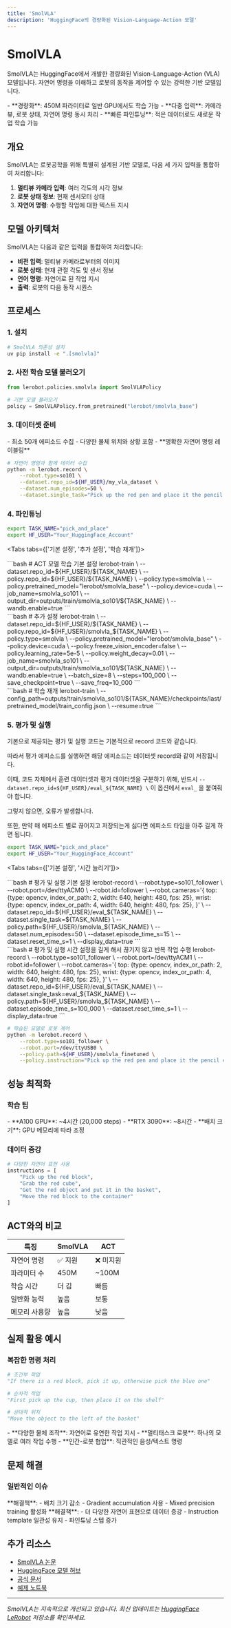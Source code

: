 ```yaml
---
title: 'SmolVLA'
description: 'HuggingFace의 경량화된 Vision-Language-Action 모델'
---
```



# SmolVLA

SmolVLA는 HuggingFace에서 개발한 경량화된 Vision-Language-Action (VLA) 모델입니다. 자연어 명령을 이해하고 로봇의 동작을 제어할 수 있는 강력한 기반 모델입니다.

<Callout type="tip" title="SmolVLA의 특징">
  - **경량화**: 450M 파라미터로 일반 GPU에서도 학습 가능
  - **다중 입력**: 카메라 뷰, 로봇 상태, 자연어 명령 동시 처리
  - **빠른 파인튜닝**: 적은 데이터로도 새로운 작업 학습 가능
</Callout>

## 개요

SmolVLA는 로봇공학을 위해 특별히 설계된 기반 모델로, 다음 세 가지 입력을 통합하여 처리합니다:

1. **멀티뷰 카메라 입력**: 여러 각도의 시각 정보
2. **로봇 상태 정보**: 현재 센서모터 상태
3. **자연어 명령**: 수행할 작업에 대한 텍스트 지시

## 모델 아키텍처

SmolVLA는 다음과 같은 입력을 통합하여 처리합니다:
- **비전 입력**: 멀티뷰 카메라로부터의 이미지
- **로봇 상태**: 현재 관절 각도 및 센서 정보
- **언어 명령**: 자연어로 된 작업 지시
- **출력**: 로봇의 다음 동작 시퀀스

## 프로세스

### 1. 설치

```bash
# SmolVLA 의존성 설치
uv pip install -e ".[smolvla]"
```

### 2. 사전 학습 모델 불러오기

```python
from lerobot.policies.smolvla import SmolVLAPolicy

# 기본 모델 불러오기
policy = SmolVLAPolicy.from_pretrained("lerobot/smolvla_base")
```

### 3. 데이터셋 준비

<Callout type="info" title="데이터 수집 권장사항">
  - 최소 50개 에피소드 수집
  - 다양한 물체 위치와 상황 포함
  - **명확한 자연어 명령 레이블링**
</Callout>

```bash
# 자연어 명령과 함께 데이터 수집
python -m lerobot.record \
    --robot.type=so101 \
    --dataset.repo_id=${HF_USER}/my_vla_dataset \
    --dataset.num_episodes=50 \
    --dataset.single_task="Pick up the red pen and place it the pencil case"
```

### 4. 파인튜닝

```bash
export TASK_NAME="pick_and_place"
export HF_USER="Your_HuggingFace_Account"
```

<Tabs tabs={['기본 설정', '추가 설정', '학습 재개']}>
  <div class="tab-panel">
    ```bash
    # ACT 모델 학습 기본 설정
    lerobot-train \
      --dataset.repo_id=${HF_USER}/${TASK_NAME} \
      --policy.repo_id=${HF_USER}/${TASK_NAME} \
      --policy.type=smolvla \
      --policy.pretrained_model="lerobot/smolvla_base" \
      --policy.device=cuda \
      --job_name=smolvla_so101 \
      --output_dir=outputs/train/smolvla_so101/${TASK_NAME} \
      --wandb.enable=true
    ```
  </div>
  <div class="tab-panel">
    ```bash
    # 추가 설정
    lerobot-train \
      --dataset.repo_id=${HF_USER}/${TASK_NAME} \
      --policy.repo_id=${HF_USER}/smolvla_${TASK_NAME} \
      --policy.type=smolvla \
      --policy.pretrained_model="lerobot/smolvla_base" \
      --policy.device=cuda \
      --policy.freeze_vision_encoder=false \
      --policy.learning_rate=5e-5 \
      --policy.weight_decay=0.01 \
      --job_name=smolvla_so101 \
      --output_dir=outputs/train/smolvla_so101/${TASK_NAME} \
      --wandb.enable=true \
      --batch_size=8 \
      --steps=100_000 \
      --save_checkpoint=true \
      --save_freq=10_000
    ```
  </div>
  <div class="tab-panel">
    ```bash
    # 학습 재개
    lerobot-train \
      --config_path=outputs/train/smolvla_so101/${TASK_NAME}/checkpoints/last/pretrained_model/train_config.json \
      --resume=true
    ```
  </div>
</Tabs>


### 5. 평가 및 실행

기본으로 제공되는 평가 및 실행 코드는 기본적으로 record 코드와 같습니다.

따라서 평가 에피소드를 실행하면 해당 에피소드는 데이터셋 record와 같이 저장됩니다.

이때, 코드 자체에서 훈련 데이터셋과 평가 데이터셋을 구분하기 위해, 반드시 `--dataset.repo_id=${HF_USER}/eval_${TASK_NAME} \` 이 옵션에서 `eval_` 을 붙여줘야 합니다.

그렇지 않으면, 오류가 발생합니다.

또한, 만약 매 에피소드 별로 끊어지고 저장되는게 싫다면 에피소드 타임을 아주 길게 하면 됩니다.

```bash
export TASK_NAME="pick_and_place"
export HF_USER="Your_HuggingFace_Account"
```

<Tabs tabs={['기본 설정', '시간 늘리기']}>
  <div class="tab-panel">
    ```bash
    # 평가 및 실행 기본 설정
    lerobot-record \
      --robot.type=so101_follower \
      --robot.port=/dev/ttyACM0 \
      --robot.id=follower \
      --robot.cameras='{ 
          top: {type: opencv, index_or_path: 2, width: 640, height: 480, fps: 25},
          wrist: {type: opencv, index_or_path: 4, width: 640, height: 480, fps: 25},
      }' \
      --dataset.repo_id=${HF_USER}/eval_${TASK_NAME} \
      --dataset.single_task=${TASK_NAME} \
      --policy.path=${HF_USER}/smolvla_${TASK_NAME} \
      --dataset.num_episodes=50 \
      --dataset.episode_time_s=15 \
      --dataset.reset_time_s=1 \
      --display_data=true
    ```
  </div>
  <div class="tab-panel">
    ```bash
    # 평가 및 실행 시간 설정을 길게 해서 끊기지 않고 반복 작업 수행
    lerobot-record \
        --robot.type=so101_follower \
        --robot.port=/dev/ttyACM1 \
        --robot.id=follower \
        --robot.cameras='{ 
            top: {type: opencv, index_or_path: 2, width: 640, height: 480, fps: 25},
            wrist: {type: opencv, index_or_path: 4, width: 640, height: 480, fps: 25},
        }' \
        --dataset.repo_id=${HF_USER}/eval_${TASK_NAME} \
        --dataset.single_task=eval_${TASK_NAME} \
        --policy.path=${HF_USER}/smolvla_${TASK_NAME} \
        --dataset.episode_time_s=100_000 \
        --dataset.reset_time_s=1 \
        --display_data=true 
    ```
  </div>
</Tabs>


```bash
# 학습된 모델로 로봇 제어
python -m lerobot.record \
    --robot.type=so101_follower \
    --robot.port=/dev/ttyUSB0 \
    --policy.path=${HF_USER}/smolvla_finetuned \
    --policy.instruction="Pick up the red pen and place it the pencil case"
```

## 성능 최적화

### 학습 팁

<Callout type="tip" title="학습 시간 단축">
  - **A100 GPU**: ~4시간 (20,000 steps)
  - **RTX 3090**: ~8시간
  - **배치 크기**: GPU 메모리에 따라 조정
</Callout>

### 데이터 증강
```python
# 다양한 자연어 표현 사용
instructions = [
    "Pick up the red block",
    "Grab the red cube", 
    "Get the red object and put it in the basket",
    "Move the red block to the container"
]
```

## ACT와의 비교

| 특징 | SmolVLA | ACT |
|-----|---------|-----|
| 자연어 명령 | ✅ 지원 | ❌ 미지원 |
| 파라미터 수 | 450M | ~100M |
| 학습 시간 | 더 김 | 빠름 |
| 일반화 능력 | 높음 | 보통 |
| 메모리 사용량 | 높음 | 낮음 |

## 실제 활용 예시

### 복잡한 명령 처리
```python
# 조건부 작업
"If there is a red block, pick it up, otherwise pick the blue one"

# 순차적 작업
"First pick up the cup, then place it on the shelf"

# 상대적 위치
"Move the object to the left of the basket"
```

<Callout type="success" title="SmolVLA 활용 시나리오">
  - **다양한 물체 조작**: 자연어로 유연한 작업 지시
  - **멀티태스크 로봇**: 하나의 모델로 여러 작업 수행
  - **인간-로봇 협업**: 직관적인 음성/텍스트 명령
</Callout>

## 문제 해결

### 일반적인 이슈

<Callout type="warning" title="메모리 부족">
  **해결책**:
  - 배치 크기 감소
  - Gradient accumulation 사용
  - Mixed precision training 활성화
</Callout>

<Callout type="danger" title="낮은 명령 이해도">
  **해결책**:
  - 더 다양한 자연어 표현으로 데이터 증강
  - Instruction template 일관성 유지
  - 파인튜닝 스텝 증가
</Callout>

## 추가 리소스

- [SmolVLA 논문](https://huggingface.co/papers/smolvla)
- [HuggingFace 모델 허브](https://huggingface.co/lerobot/smolvla_base)
- [공식 문서](https://huggingface.co/docs/lerobot/main/en/smolvla)
- [예제 노트북](https://github.com/huggingface/notebooks/blob/main/lerobot/smolvla_examples.ipynb)

---

*SmolVLA는 지속적으로 개선되고 있습니다. 최신 업데이트는 [HuggingFace LeRobot](https://github.com/huggingface/lerobot) 저장소를 확인하세요.*
